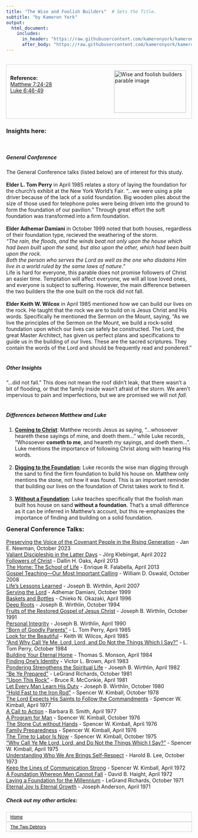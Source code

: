 ```yaml
---
title: "The Wise and Foolish Builders"  # Sets the Title.
subtitle: "by Kameron York"
output:
  html_document:
    includes:
      in_header: "https://raw.githubusercontent.com/kameronyork/kameronyork.github.io/main/parables/headers/wise-and-foolish-builders-header.html"
      after_body: "https://raw.githubusercontent.com/kameronyork/kameronyork.github.io/main/parables/footer.html"
---
```

<br>
<div style="border: 1px solid lightgray; padding: 10px; overflow: hidden;">
<img src="https://raw.githubusercontent.com/kameronyork/kameronyork.github.io/main/docs/assets/wise-and-foolish-builders.jpg" alt="Wise and foolish builders parable image" style="float: right; width: 195px; height: 115px; padding: 5px;">
<br>
<h4 style="text-align: left; margin: 0;">Reference:</h5>
<p style="text-align: left; margin: 0;">
<a href="https://www.churchofjesuschrist.org/study/scriptures/nt/matt/7?lang=eng&id=24-28#p24" target="_blank">Matthew 7:24-28</a><br>
<a href="https://www.churchofjesuschrist.org/study/scriptures/nt/luke/6?lang=eng&id=46-49#p46" target="_blank">Luke 6:46-49</a>
</p>
</div>

### Insights here:
<br>
<h5>General Conference</h5>
The General Conference talks (listed below) are of interest for this study.  <br>
<br>
<b>Elder L. Tom Perry</b> in April 1985 relates a story of laying the foundation for the church's exhibit at the New York World's Fair.  "...we were using a pile driver because of the lack of a solid foundation. Big wooden piles about the size of those used for telephone poles were being driven into the ground to form the foundation of our pavilion."  Through great effort the soft foundation was transformed into a firm foundation. <br>
<br>
<b>Elder Adhemar Damiani</b> in October 1999 noted that both houses, regardless of their foundation type, recieved the weathering of the storm. <br> <i> "The rain, the floods, and the winds beat not only upon the house which had been built upon the sand, but also upon the other, which had been built upon the rock.<br>
Both the person who serves the Lord as well as the one who disdains Him live in a world ruled by the same laws of nature."</i> <br>
Life is hard for everyone, this parable does not promise followers of Christ an easier time.  Temptation will affect everyone, we will all lose loved ones, and everyone is subject to suffering.  However, the main difference between the two builders the the one built on the rock did not fall.<br>
<br>
<b>Elder Keith W. Wilcox</b> in April 1985 mentioned how we can build our lives on the rock.  He taught that the rock we are to build on is Jesus Christ and His words.  Specifically he mentioned the Sermon on the Mount, saying, "As we live the principles of the Sermon on the Mount, we build a rock-solid foundation upon which our lives can safely be constructed. The Lord, the great Master Architect, has given us perfect plans and specifications to guide us in the building of our lives. These are the sacred scriptures. They contain the words of the Lord and should be frequently read and pondered."<br>
<br>
<h5>Other Insights</h5>
"...did not fall." This does not mean the roof didn't leak, that there wasn't a bit of flooding, or that the family inside wasn't afraid of the storm.  We aren't impervious to pain and imperfections, but we are promised we will not <i>fall</i>.<br>
<br>
<h5>Differences between Matthew and Luke</h5>
1. <b><u>Coming to Christ</u></b>:  Matthew records Jesus as saying, "...whosoever heareth these sayings of mine, and doeth them..." while Luke records, "Whosoever <b>cometh to me</b>, and heareth my sayings, and doeth them...".  Luke mentions the importance of following Christ along with hearing His words.<br>
<br>
2. <b><u>Digging to the Foundation</u></b>:  Luke records the wise man digging through the sand to find the firm foundation to build his house on.  Matthew only mentions the stone, not how it was found.  This is an important reminder that building our lives on the foundation of Christ takes work to find it.<br>
<br>
3. <b><u>Without a Foundation</u></b>:  Luke teaches specifically that the foolish man built hos house on sand <b>without a foundation</b>. That's a small difference as it can be inferred in Matthew's account, but this re-emphasizes the importance of finding and building on a solid foundation.




<div style="margin-top: -10px;">
### General Conference Talks:
</style>
<a href="https://www.churchofjesuschrist.org/study/general-conference/2023/10/23newman">Preserving the Voice of the Covenant People in the Rising Generation</a> - Jan E. Newman, October 2023<br>
<a href="https://www.churchofjesuschrist.org/study/general-conference/2022/04/53klebingat">Valiant Discipleship in the Latter Days</a> - Jörg Klebingat, April 2022<br>
<a href="https://www.churchofjesuschrist.org/study/general-conference/2013/04/followers-of-christ">Followers of Christ</a> - Dallin H. Oaks, April 2013<br>
<a href="https://www.churchofjesuschrist.org/study/general-conference/2013/04/the-home-the-school-of-life">The Home: The School of Life</a> - Enrique R. Falabella, April 2013<br>
<a href="https://www.churchofjesuschrist.org/study/general-conference/2008/10/gospel-teaching-our-most-important-calling">Gospel Teaching—Our Most Important Calling</a> - William D. Oswald, October 2008<br>
<a href="https://www.churchofjesuschrist.org/study/general-conference/2007/04/lifes-lessons-learned">Life’s Lessons Learned</a> - Joseph B. Wirthlin, April 2007<br>
<a href="https://www.churchofjesuschrist.org/study/general-conference/1999/10/serving-the-lord">Serving the Lord</a> - Adhemar Damiani, October 1999<br>
<a href="https://www.churchofjesuschrist.org/study/general-conference/1996/04/baskets-and-bottles">Baskets and Bottles</a> - Chieko N. Okazaki, April 1996<br>
<a href="https://www.churchofjesuschrist.org/study/general-conference/1994/10/deep-roots">Deep Roots</a> - Joseph B. Wirthlin, October 1994<br>
<a href="https://www.churchofjesuschrist.org/study/general-conference/1991/10/fruits-of-the-restored-gospel-of-jesus-christ">Fruits of the Restored Gospel of Jesus Christ</a> - Joseph B. Wirthlin, October 1991<br>
<a href="https://www.churchofjesuschrist.org/study/general-conference/1990/04/personal-integrity">Personal Integrity</a> - Joseph B. Wirthlin, April 1990<br>
<a href="https://www.churchofjesuschrist.org/study/general-conference/1985/04/born-of-goodly-parents">“Born of Goodly Parents”</a> - L. Tom Perry, April 1985<br>
<a href="https://www.churchofjesuschrist.org/study/general-conference/1985/04/look-for-the-beautiful">Look for the Beautiful</a> - Keith W. Wilcox, April 1985<br>
<a href="https://www.churchofjesuschrist.org/study/general-conference/1984/10/and-why-call-ye-me-lord-lord-and-do-not-the-things-which-i-say">“And Why Call Ye Me, Lord, Lord, and Do Not the Things Which I Say?”</a> - L. Tom Perry, October 1984<br>
<a href="https://www.churchofjesuschrist.org/study/general-conference/1984/04/building-your-eternal-home">Building Your Eternal Home</a> - Thomas S. Monson, April 1984<br>
<a href="https://www.churchofjesuschrist.org/study/general-conference/1983/04/finding-ones-identity">Finding One’s Identity</a> - Victor L. Brown, April 1983<br>
<a href="https://www.churchofjesuschrist.org/study/general-conference/1982/04/pondering-strengthens-the-spiritual-life">Pondering Strengthens the Spiritual Life</a> - Joseph B. Wirthlin, April 1982<br>
<a href="https://www.churchofjesuschrist.org/study/general-conference/1981/10/be-ye-prepared">“Be Ye Prepared”</a> - LeGrand Richards, October 1981<br>
<a href="https://www.churchofjesuschrist.org/study/general-conference/1981/04/upon-this-rock">“Upon This Rock”</a> - Bruce R. McConkie, April 1981<br>
<a href="https://www.churchofjesuschrist.org/study/general-conference/1980/10/let-every-man-learn-his-duty">Let Every Man Learn His Duty</a> - Joseph B. Wirthlin, October 1980<br>
<a href="https://www.churchofjesuschrist.org/study/general-conference/1978/10/hold-fast-to-the-iron-rod">“Hold Fast to the Iron Rod”</a> - Spencer W. Kimball, October 1978<br>
<a href="https://www.churchofjesuschrist.org/study/general-conference/1977/04/the-lord-expects-his-saints-to-follow-the-commandments">The Lord Expects His Saints to Follow the Commandments</a> - Spencer W. Kimball, April 1977<br>
<a href="https://www.churchofjesuschrist.org/study/general-conference/1977/04/a-call-to-action">A Call to Action</a> - Barbara B. Smith, April 1977<br>
<a href="https://www.churchofjesuschrist.org/study/general-conference/1976/10/a-program-for-man">A Program for Man</a> - Spencer W. Kimball, October 1976<br>
<a href="https://www.churchofjesuschrist.org/study/general-conference/1976/04/the-stone-cut-without-hands">The Stone Cut without Hands</a> - Spencer W. Kimball, April 1976<br>
<a href="https://www.churchofjesuschrist.org/study/general-conference/1976/04/family-preparedness">Family Preparedness</a> - Spencer W. Kimball, April 1976<br>
<a href="https://www.churchofjesuschrist.org/study/general-conference/1975/10/the-time-to-labor-is-now">The Time to Labor Is Now</a> - Spencer W. Kimball, October 1975<br>
<a href="https://www.churchofjesuschrist.org/study/general-conference/1975/04/why-call-me-lord-lord-and-do-not-the-things-which-i-say">“Why Call Ye Me Lord, Lord, and Do Not the Things Which I Say?”</a> - Spencer W. Kimball, April 1975<br>
<a href="https://www.churchofjesuschrist.org/study/general-conference/1973/10/understanding-who-we-are-brings-self-respect">Understanding Who We Are Brings Self-Respect</a> - Harold B. Lee, October 1973<br>
<a href="https://www.churchofjesuschrist.org/study/general-conference/1972/04/keep-the-lines-of-communication-strong">Keep the Lines of Communication Strong</a> - Spencer W. Kimball, April 1972<br>
<a href="https://www.churchofjesuschrist.org/study/general-conference/1972/04/a-foundation-whereon-men-cannot-fall">A Foundation Whereon Men Cannot Fall</a> - David B. Haight, April 1972<br>
<a href="https://www.churchofjesuschrist.org/study/general-conference/1971/10/laying-a-foundation-for-the-millennium">Laying a Foundation for the Millennium</a> - LeGrand Richards, October 1971<br>
<a href="https://www.churchofjesuschrist.org/study/general-conference/1971/04/eternal-joy-is-eternal-growth">Eternal Joy Is Eternal Growth</a> - Joseph Anderson, April 1971<br>


##### Check out my other articles:

<link rel="stylesheet" href="https://kameronyork.github.io/scripting/themify-icons/themify-icons.css">
<div class="container">
<div class="row">
<div class="col-12 text-md-left">
<nav class="pagination mt-3">
<a class="nav nav-prev" href="https://kameronyork.com/parables" style="background-color: transparent; color: black; padding: 5px 10px; border: 1px solid lightgray; cursor: pointer; white-space: nowrap; font-size: 12px; display: flex; align-items: center;" 
onmouseover="this.style.backgroundColor='lightgray';" 
onmouseout="this.style.backgroundColor='transparent';" 
onmousedown="this.style.backgroundColor='gray';" 
onmouseup="this.style.backgroundColor='lightgray';">
<i class="ti-arrow-left mr-2"></i>
<span style="display: none;" class="d-md-inline-block">Home</span>
<span style="display: inline-block;" class="d-md-none">Home</span>
</a>
<a class="nav nav-next ml-3" href="https://kameronyork.com/parables/two-debtors
.html" style="background-color: transparent; color: black; padding: 5px 10px; border: 1px solid lightgray; cursor: pointer; white-space: nowrap; font-size: 12px; display: flex; align-items: center;" 
onmouseover="this.style.backgroundColor='lightgray';" 
onmouseout="this.style.backgroundColor='transparent';" 
onmousedown="this.style.backgroundColor='gray';" 
onmouseup="this.style.backgroundColor='lightgray';">
<span style="display: none;" class="d-md-inline-block">The Two Debtors
</span>
<span style="display: inline-block;" class="d-md-none">The Two Debtors
</span>
<i class="ti-arrow-right ml-2"></i>
</a>
</nav>
</div>
</div>
</div>